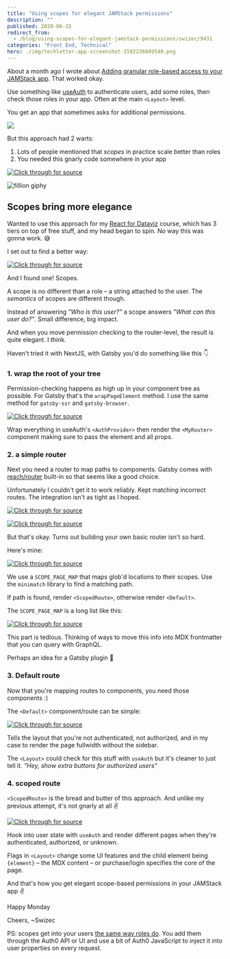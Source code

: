 ```yaml
---
title: "Using scopes for elegant JAMStack permissions"
description: ""
published: 2020-06-15
redirect_from:
  - /blog/using-scopes-for-elegant-jamstack-permissions/swizec/9431
categories: "Front End, Technical"
hero: ./img/techletter.app-screenshot-1592236049540.png
---
```


About a month ago I wrote about [Adding granular role-based access to your JAMStack app](https://swizec.com/blog/add-granular-role-based-access-to-your-jamstack-app/swizec/9418). That worked okay.

Use something like [useAuth](https://github.com/Swizec/useAuth) to authenticate users, add some roles, then check those roles in your app. Often at the main `<Layout>` level.

You get an app that sometimes asks for additional permissions.

![](./img/5eSMcCw.gif)

But this approach had 2 warts:

1.  Lots of people mentioned that _scopes_ in practice scale better than roles
2.  You needed this gnarly code somewhere in your app

[![Click through for source](./img/techletter.app-screenshot-1592236049540.png)](<https://carbon.now.sh/?bg=rgba(255,255,255,1)&t=seti&l=javascript&ds=true&wc=true&wa=true&pv=48px&ph=32px&ln=false&code=const%20LockedContent%20%3D%20(props)%20%3D%3E%20%7B%0A%20%20const%20allowUnauth%20%3D%20UNAUTH_PAGES.includes(currentLocation(props))%0A%20%20const%20%7B%20isAuthorized%2C%20isAuthenticated%20%7D%20%3D%20useAuth()%0A%0A%20%20if%20(!allowUnauth%20%26%26%20!isAuthenticated())%20%7B%0A%20%20%20%20%2F%2F%20not%20even%20logged%20in%2C%20ask%20for%20login%0A%20%20%20%20return%20%3CPleaseLogin%20%2F%3E%0A%20%20%7D%20else%20%7B%0A%20%20%20%20if%20(isFindYourIdeaPage(props))%20%7B%0A%20%20%20%20%20%20if%20(isAuthorized(%22FindYourIdea%22))%20%7B%0A%20%20%20%20%20%20%20%20%2F%2F%20FindYourIdea%20page%2C%20access%20-%3E%20show%0A%20%20%20%20%20%20%20%20return%20%3CContent%20%7B...props%7D%20%2F%3E%0A%20%20%20%20%20%20%7D%20else%20%7B%0A%20%20%20%20%20%20%20%20%2F%2F%20FindYourIdea%20page%2C%20no%20access%20-%3E%20buy%0A%20%20%20%20%20%20%20%20return%20%3CPleasePurchase%20findYourIdea%20%2F%3E%0A%20%20%20%20%20%20%7D%0A%20%20%20%20%7D%20else%20if%20(isAuthorized(%22Student%22))%20%7B%0A%20%20%20%20%20%20%2F%2F%20ServerlessReactDev%20page%2C%20acces%20-%3E%20show%0A%20%20%20%20%20%20return%20%3CContent%20%7B...props%7D%20%2F%3E%0A%20%20%20%20%7D%20else%20if%20(allowUnauth)%20%7B%0A%20%20%20%20%20%20%2F%2F%20no%20auth%20required%20-%3E%20show%0A%20%20%20%20%20%20return%20%3CContent%20%7B...props%7D%20%2F%3E%0A%20%20%20%20%7D%20else%20%7B%0A%20%20%20%20%20%20%2F%2F%20ServerlessReactDev%20page%2C%20no%20access%20-%3E%20buy%0A%20%20%20%20%20%20return%20%3CPleasePurchase%20%2F%3E%0A%20%20%20%20%7D%0A%20%20%7D%0A%7D>)

![fillion giphy](./img/media-y7kvOYLzas6Ag-giphy-downsized-medium.gif)

## Scopes bring more elegance

Wanted to use this approach for my [React for Dataviz](https://reactfordataviz.com) course, which has 3 tiers on top of free stuff, and my head began to spin. No way this was gonna work. 😅

I set out to find a better way:

[![Click through for source](./img/techletter.app-screenshot-1592236049300.png)](https://www.youtube.com/watch?v=fPqJBs6O3_U)

And I found one! Scopes.

A scope is no different than a role – a string attached to the user. The _semantics_ of scopes are different though.

Instead of answering _"Who is this user?"_ a scope answers _"What can this user do?"_. Small difference, big impact.

And when you move permission checking to the router-level, the result is quite elegant. I think.

Haven't tried it with NextJS, with Gatsby you'd do something like this 👇

### 1. wrap the root of your tree

Permission-checking happens as high up in your component tree as possible. For Gatsby that's the `wrapPageElement` method. I use the same method for `gatsby-ssr` and `gatsby-browser`.

[![Click through for source](./img/techletter.app-screenshot-1592236047097.png)](<https://carbon.now.sh/?bg=rgba(255,255,255,1)&t=seti&l=javascript&ds=true&wc=true&wa=true&pv=48px&ph=32px&ln=false&code=export%20const%20wrapPageElement%20%3D%20(%7B%20element%2C%20...props%20%7D)%20%3D%3E%20(%0A%20%20%3CAuthProvider%0A%20%20%20%20navigate%3D%7Bnavigate%7D%0A%20%20%20%20auth0_domain%3D%22serverlessreactcourse.auth0.com%22%0A%20%20%20%20auth0_client_id%3D%22...%22%0A%20%20%20%20auth0_params%3D%7B%7B%0A%20%20%20%20%20%20scope%3A%20%22openid%20profile%20email%20user_metadata%22%2C%0A%20%20%20%20%7D%7D%0A%20%20%20%20customPropertyNamespace%3D%22https%3A%2F%2Fserverlessreact.dev%22%0A%20%20%3E%0A%20%20%20%20%3CMyRouter%20element%3D%7Belement%7D%20%7B...props%7D%20%7B...props.props%7D%20%2F%3E%0A%20%20%3C%2FAuthProvider%3E%0A)>)

Wrap everything in useAuth's `<AuthProvider>` then render the `<MyRouter>` component making sure to pass the element and all props.

### 2. a simple router

Next you need a router to map paths to components. Gatsby comes with [reach/router](https://reach.tech/router) built-in so that seems like a good choice.

Unfortunately I couldn't get it to work reliably. Kept matching incorrect routes. The integration isn't as tight as I hoped.

[![Click through for source](./img/techletter.app-screenshot-1592236047596.png)](https://twitter.com/ryanflorence/status/1271145521671884801)

[![Click through for source](./img/techletter.app-screenshot-1592236047613.png)](https://twitter.com/ryanflorence/status/1271147083093782528)

But that's okay. Turns out building your own basic router isn't so hard.

Here's mine:

[![Click through for source](./img/techletter.app-screenshot-1592236046783.png)](<https://carbon.now.sh/?bg=rgba(255,255,255,1)&t=seti&l=javascript&ds=true&wc=true&wa=true&pv=48px&ph=32px&ln=false&code=const%20MyRouter%20%3D%20(%7B%20element%2C%20...props%20%7D)%20%3D%3E%20%7B%0A%20%20const%20scopedPages%20%3D%20Object.keys(SCOPE_PAGE_MAP)%0A%20%20const%20scopedKey%20%3D%20scopedPages.find((page)%20%3D%3E%20minimatch(props.path%2C%20page))%0A%0A%20%20if%20(scopedKey)%20%7B%0A%20%20%20%20return%20(%0A%20%20%20%20%20%20%3CScopedRoute%0A%20%20%20%20%20%20%20%20element%3D%7Belement%7D%0A%20%20%20%20%20%20%20%20scopes%3D%7BSCOPE_PAGE_MAP%5BscopedKey%5D%7D%0A%20%20%20%20%20%20%20%20%7B...props%7D%0A%20%20%20%20%20%20%2F%3E%0A%20%20%20%20)%0A%20%20%7D%20else%20%7B%0A%20%20%20%20return%20%3CDefault%20element%3D%7Belement%7D%20%7B...props%7D%20%2F%3E%0A%20%20%7D%0A%7D>)

We use a `SCOPE_PAGE_MAP` that maps glob'd locations to their scopes. Use the `minimatch` library to find a matching path.

If path is found, render `<ScopedRoute>`, otherwise render `<Default>`.

The `SCOPE_PAGE_MAP` is a long list like this:

[![Click through for source](./img/techletter.app-screenshot-1592236046982.png)](<https://carbon.now.sh/?bg=rgba(255,255,255,1)&t=seti&l=javascript&ds=true&wc=true&wa=true&pv=48px&ph=32px&ln=false&code=const%20SCOPE_PAGE_MAP%20%3D%20%7B%0A%20%20%22%2Fintroduction%2F*%22%3A%20%5B%22RDV_Basic%22%2C%20%22RDV_Full%22%2C%20%22RDV_AllExtras%22%5D%2C%0A%20%20%22%2Fbuilding-blocks%2F*%22%3A%20%5B%22RDV_Basic%22%2C%20%22RDV_Full%22%2C%20%22RDV_AllExtras%22%5D%2C%0A%20%20%22%2Fd3-quick-intro%2F*%22%3A%20%5B%22RDV_Basic%22%2C%20%22RDV_Full%22%2C%20%22RDV_AllExtras%22%5D%2C%0A%20%20%22%2Freact-d3%2F*%22%3A%20%5B%22RDV_Basic%22%2C%20%22RDV_Full%22%2C%20%22RDV_AllExtras%22%5D%2C%0A%20%20%22%2Fanimation%2F*%22%3A%20%5B%22RDV_Full%22%2C%20%22RDV_AllExtras%22%5D%2C%0A%20%20%22%2Fball-game%2F*%22%3A%20%5B%22RDV_Full%22%2C%20%22RDV_AllExtras%22%5D%2C%0A%20%20%2F%2F%20...>)

This part is tedious. Thinking of ways to move this info into MDX frontmatter that you can query with GraphQL.

Perhaps an idea for a Gatsby plugin 🤔

### 3. Default route

Now that you're mapping routes to components, you need those components :)

The `<Default>` component/route can be simple:

[![Click through for source](./img/techletter.app-screenshot-1592236046978.png)](<https://carbon.now.sh/?bg=rgba(255,255,255,1)&t=seti&l=javascript&ds=true&wc=true&wa=true&pv=48px&ph=32px&ln=false&code=const%20Default%20%3D%20(%7B%20element%2C%20...props%20%7D)%20%3D%3E%20(%0A%20%20%3CLayout%20authenticated%3D%7Bfalse%7D%20authorized%3D%7Bfalse%7D%20fullwidth%3D%7Btrue%7D%20%7B...props%7D%3E%0A%20%20%20%20%7Belement%7D%0A%20%20%3C%2FLayout%3E%0A)>)

Tells the layout that you're not authenticated, not authorized, and in my case to render the page fullwidth without the sidebar.

The `<Layout>` could check for this stuff with `useAuth` but it's cleaner to just tell it. _"Hey, show extra buttons for authorized users"_

### 4. scoped route

`<ScopedRoute>` is the bread and butter of this approach. And unlike my previous attempt, it's not gnarly at all ✌️

[![Click through for source](./img/techletter.app-screenshot-1592236046808.png)](<https://carbon.now.sh/?bg=rgba(255,255,255,1)&t=seti&l=javascript&ds=true&wc=true&wa=true&pv=48px&ph=32px&ln=false&code=export%20const%20ScopedRoute%20%3D%20(%7B%20scopes%2C%20element%2C%20...props%20%7D)%20%3D%3E%20%7B%0A%20%20const%20%7B%20isAuthenticated%2C%20isAuthorized%20%7D%20%3D%20useAuth()%0A%0A%20%20if%20(isAuthorized(scopes))%20%7B%0A%20%20%20%20return%20(%0A%20%20%20%20%20%20%3CLayout%20authorized%3D%7Btrue%7D%20fullwidth%3D%7Bfalse%7D%20%7B...props%7D%3E%0A%20%20%20%20%20%20%20%20%7Belement%7D%0A%20%20%20%20%20%20%3C%2FLayout%3E%0A%20%20%20%20)%0A%20%20%7D%20else%20if%20(isAuthenticated())%20%7B%0A%20%20%20%20return%20(%0A%20%20%20%20%20%20%3CLayout%20authorized%3D%7Bfalse%7D%20fullwidth%3D%7Btrue%7D%20%7B...props%7D%3E%0A%20%20%20%20%20%20%20%20%3CPleasePurchase%20%2F%3E%0A%20%20%20%20%20%20%3C%2FLayout%3E%0A%20%20%20%20)%0A%20%20%7D%20else%20%7B%0A%20%20%20%20return%20(%0A%20%20%20%20%20%20%3CLayout%20authorized%3D%7Bfalse%7D%20fullwidth%3D%7Btrue%7D%20%7B...props%7D%3E%0A%20%20%20%20%20%20%20%20%3CPleaseLogin%20%2F%3E%0A%20%20%20%20%20%20%3C%2FLayout%3E%0A%20%20%20%20)%0A%20%20%7D%0A%7D>)

Hook into user state with `useAuth` and render different pages when they're authenticated, authorized, or unknown.

Flags in `<Layout>` change some UI features and the child element being `{element}` – the MDX content – or purchase/login specifies the core of the page.

And that's how you get elegant scope-based permissions in your JAMStack app ✌️

Happy Monday

Cheers, ~Swizec

PS: scopes get into your users [the same way roles do](https://swizec.com/blog/add-granular-role-based-access-to-your-jamstack-app/swizec/9418). You add them through the Auth0 API or UI and use a bit of Auth0 JavaScript to inject it into user properties on every request.
